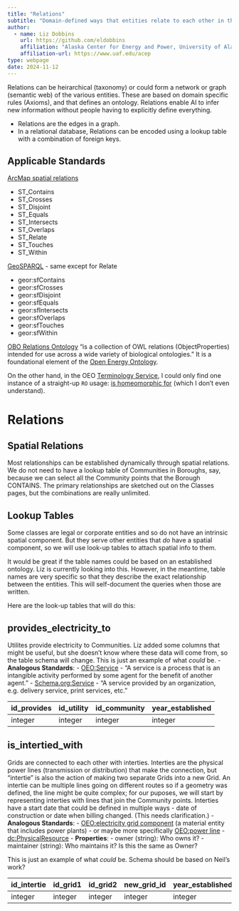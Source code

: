 ```yaml
---
title: "Relations"
subtitle: "Domain-defined ways that entities relate to each other in the Alaska Community Ontology"
author:
  - name: Liz Dobbins
    url: https://github.com/eldobbins
    affiliation: "Alaska Center for Energy and Power, University of Alaska Fairbanks"
    affiliation-url: https://www.uaf.edu/acep 
type: webpage
date: 2024-11-12
---
```


Relations can be heirarchical (taxonomy) or could form a network or graph (semantic web) of the various entities. These are based on domain specific rules (Axioms), and that defines an ontology. Relations enable AI to infer new information without people having to explicitly define everything.

  - Relations are the edges in a graph.
  - In a relational database, Relations can be encoded using a lookup table with a combination of foreign keys.


## Applicable Standards

[ArcMap spatial relations](https://desktop.arcgis.com/en/arcmap/latest/manage-data/using-sql-with-gdbs/relational-functions-for-st-geometry.htm)

- ST_Contains
- ST_Crosses
- ST_Disjoint
- ST_Equals
- ST_Intersects
- ST_Overlaps
- ST_Relate
- ST_Touches
- ST_Within

[GeoSPARQL](https://docs.ogc.org/is/22-047r1/22-047r1.html) - same except for Relate

- geor:sfContains
- geor:sfCrosses
- geor:sfDisjoint
- geor:sfEquals
- geor:sfIntersects
- geor:sfOverlaps
- geor:sfTouches
- geor:sfWithin

[OBO Relations Ontology](https://www.ebi.ac.uk/ols4/ontologies/ro?tab=properties) "is a collection of OWL relations (ObjectProperties) intended for use across a wide variety of biological ontologies." It is a foundational element of the [Open Energy Ontology](http://openenergy-platform.org/ontology/oeo/).

On the other hand, in the OEO [Terminology Service](https://terminology.tib.eu/ts/ontologies/oeo/props), I could only find one instance of a straight-up `RO` usage: [is homeomorphic for](https://terminology.tib.eu/ts/ontologies/oeo/props?iri=http%3A%2F%2Fpurl.obolibrary.org%2Fobo%2FRO_0040042) (which I don't even understand).

# Relations

## Spatial Relations

Most relationships can be established dynamically through spatial relations. We do not need to have a lookup table of Communities in Boroughs, say, because we can select all the Community points that the Borough CONTAINS. The primary relationships are sketched out on the Classes pages, but the combinations are really unlimited.

## Lookup Tables

Some classes are legal or corporate entities and so do not have an intrinsic spatial component. But they serve other entities that _do_ have a spatial component, so we will use look-up tables to attach spatial info to them.

It would be great if the table names could be based on an established ontology. Liz is currently looking into this. However, in the meantime, table names are very specific so that they describe the exact relationship between the entities. This will self-document the queries when those are written.

Here are the look-up tables that will do this:

## provides_electricity_to

Utilites provide electricity to Communities. Liz added some columns that might be useful, but she doesn't know where these data will come from, so the table schema will change. This is just an example of what _could_ be.
- **Analogous Standards**:
 - [OEO:Service](http://openenergyplatform.org/ontology/oeo/OEO_00140124/) - "A service is a process that is an intangible activity performed by some agent for the benefit of another agent."
 - [Schema.org:Service](https://schema.org/Service) - "A service provided by an organization, e.g. delivery service, print services, etc."


| id_provides | id_utility | id_community | year_established | 
| ----------- | ---------- | ------------ | ---------------- |
| integer     | integer    | integer      | integer          |


## is_intertied_with

Grids are connected to each other with interties. Interties are the physical power lines (transmission or distribution) that make the connection, but "intertie" is also the action of making two separate Grids into a new Grid. An intertie can be multiple lines going on different routes so if a geometry was defined, the line might be quite complex; for our puposes, we will start by representing interties with lines that join the Community points. Interties have a start date that could be defined in multiple ways - date of construction or date when billing changed. (This needs clarification.) 
- **Analogous Standards**:
  - [OEO:electricity grid component](http://openenergy-platform.org/ontology/oeo/OEO_00000144)  (a material entity that includes power plants)
  - or maybe more specifically [OEO:power line](http://openenergy-platform.org/ontology/oeo/OEO_00000253)
  - [dc:PhysicalResource](https://www.dublincore.org/specifications/dublin-core/dcmi-terms/#http://purl.org/dc/terms/PhysicalResource)
- **Properties**:
  - owner (string): Who owns it?
  - maintainer (string): Who maintains it? Is this the same as Owner?

This is just an example of what _could_ be. Schema should be based on Neil's work?

| id_intertie | id_grid1 | id_grid2 | new_grid_id | year_established | owner  | maintainer |
| ----------- | -------- | -------- | ----------- | ---------------- | ------ | ---------- |
| integer     | integer  | integer  | integer     | integer          | string | string     |

